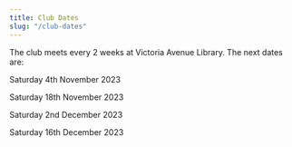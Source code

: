 ```yaml
---
title: Club Dates
slug: "/club-dates"
---
```


The club meets every 2 weeks at Victoria Avenue Library. The next dates are:

Saturday 4th November 2023

Saturday 18th November 2023

Saturday 2nd December 2023

Saturday 16th December 2023